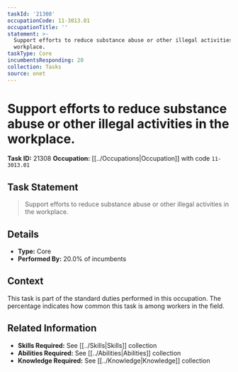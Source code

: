 ```yaml
---
taskId: '21308'
occupationCode: 11-3013.01
occupationTitle: ''
statement: >-
  Support efforts to reduce substance abuse or other illegal activities in the
  workplace.
taskType: Core
incumbentsResponding: 20
collection: Tasks
source: onet
---
```

# Support efforts to reduce substance abuse or other illegal activities in the workplace.

**Task ID:** 21308
**Occupation:** [[../Occupations|Occupation]] with code `11-3013.01`

## Task Statement

> Support efforts to reduce substance abuse or other illegal activities in the workplace.

## Details

- **Type:** Core
- **Performed By:** 20.0% of incumbents

## Context

This task is part of the standard duties performed in this occupation. The percentage indicates how common this task is among workers in the field.

## Related Information

- **Skills Required:** See [[../Skills|Skills]] collection
- **Abilities Required:** See [[../Abilities|Abilities]] collection
- **Knowledge Required:** See [[../Knowledge|Knowledge]] collection
